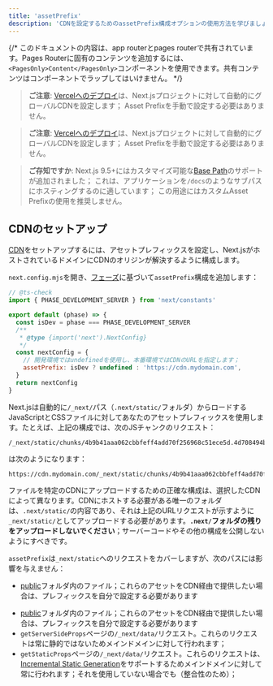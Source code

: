 ```yaml
---
title: 'assetPrefix'
description: 'CDNを設定するためのassetPrefix構成オプションの使用方法を学びましょう。'
---
```


{/* このドキュメントの内容は、app routerとpages routerで共有されています。Pages Routerに固有のコンテンツを追加するには、`<PagesOnly>Content</PagesOnly>`コンポーネントを使用できます。共有コンテンツはコンポーネントでラップしてはいけません。 */}

<AppOnly>

> **ご注意**: [Vercelへのデプロイ](/docs/app/building-your-application/deploying)は、Next.jsプロジェクトに対して自動的にグローバルCDNを設定します；
> Asset Prefixを手動で設定する必要はありません。

</AppOnly>

<PagesOnly>

> **ご注意**: [Vercelへのデプロイ](/docs/pages/building-your-application/deploying)は、Next.jsプロジェクトに対して自動的にグローバルCDNを設定します；
> Asset Prefixを手動で設定する必要はありません。

</PagesOnly>

> **ご存知ですか**: Next.js 9.5+にはカスタマイズ可能な[Base Path](/docs/app/api-reference/next-config-js/basePath)のサポートが追加されました；
> これは、アプリケーションを`/docs`のようなサブパスにホスティングするのに適しています；
> この用途にはカスタムAsset Prefixの使用を推奨しません。

## CDNのセットアップ

[CDN](https://en.wikipedia.org/wiki/Content_delivery_network)をセットアップするには、アセットプレフィックスを設定し、Next.jsがホストされているドメインにCDNのオリジンが解決するように構成します。

`next.config.mjs`を開き、[フェーズ](/docs/app/api-reference/next-config-js#async-configuration)に基づいて`assetPrefix`構成を追加します：

```js title="next.config.mjs"
// @ts-check
import { PHASE_DEVELOPMENT_SERVER } from 'next/constants'

export default (phase) => {
  const isDev = phase === PHASE_DEVELOPMENT_SERVER
  /**
   * @type {import('next').NextConfig}
   */
  const nextConfig = {
    // 開発環境ではundefinedを使用し、本番環境ではCDNのURLを指定します；
    assetPrefix: isDev ? undefined : 'https://cdn.mydomain.com',
  }
  return nextConfig
}
```

Next.jsは自動的に`/_next/`パス（`.next/static/`フォルダ）からロードするJavaScriptとCSSファイルに対してあなたのアセットプレフィックスを使用します。たとえば、上記の構成では、次のJSチャンクのリクエスト：

```
/_next/static/chunks/4b9b41aaa062cbbfeff4add70f256968c51ece5d.4d708494b3aed70c04f0.js
```

は次のようになります：

```
https://cdn.mydomain.com/_next/static/chunks/4b9b41aaa062cbbfeff4add70f256968c51ece5d.4d708494b3aed70c04f0.js
```

ファイルを特定のCDNにアップロードするための正確な構成は、選択したCDNによって異なります。CDNにホストする必要がある唯一のフォルダは、`.next/static/`の内容であり、それは上記のURLリクエストが示すように`_next/static/`としてアップロードする必要があります。**`.next/`フォルダの残りをアップロードしないでください**；サーバーコードやその他の構成を公開しないようにすべきです。

`assetPrefix`は`_next/static`へのリクエストをカバーしますが、次のパスには影響を与えません：

<AppOnly>

- [public](/docs/app/building-your-application/optimizing/static-assets)フォルダ内のファイル；これらのアセットをCDN経由で提供したい場合は、プレフィックスを自分で設定する必要があります

</AppOnly>

<PagesOnly>

- [public](/docs/pages/building-your-application/optimizing/static-assets)フォルダ内のファイル；これらのアセットをCDN経由で提供したい場合は、プレフィックスを自分で設定する必要があります
- `getServerSideProps`ページの`/_next/data/`リクエスト。これらのリクエストは常に静的ではないためメインドメインに対して行われます；
- `getStaticProps`ページの`/_next/data/`リクエスト。これらのリクエストは、[Incremental Static Generation](/docs/pages/building-your-application/data-fetching/incremental-static-regeneration)をサポートするためメインドメインに対して常に行われます；それを使用していない場合でも（整合性のため）；

</PagesOnly>